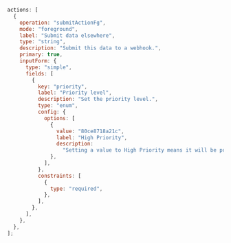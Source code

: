 ```js workbook.js
actions: [
  {
    operation: "submitActionFg",
    mode: "foreground",
    label: "Submit data elsewhere",
    type: "string",
    description: "Submit this data to a webhook.",
    primary: true,
    inputForm: {
      type: "simple",
      fields: [
        {
          key: "priority",
          label: "Priority level",
          description: "Set the priority level.",
          type: "enum",
          config: {
            options: [
              {
                value: "80ce8718a21c",
                label: "High Priority",
                description:
                  "Setting a value to High Priority means it will be prioritized over other values",
              },
            ],
          },
          constraints: [
            {
              type: "required",
            },
          ],
        },
      ],
    },
  },
];
```
